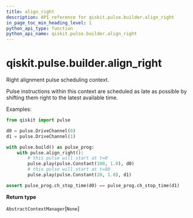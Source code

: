 ```yaml
---
title: align_right
description: API reference for qiskit.pulse.builder.align_right
in_page_toc_min_heading_level: 1
python_api_type: function
python_api_name: qiskit.pulse.builder.align_right
---
```


# qiskit.pulse.builder.align\_right

<Function id="qiskit.pulse.builder.align_right" github="https://github.com/qiskit/qiskit/tree/stable/0.17/qiskit/pulse/builder.py" signature="align_right()">
  Right alignment pulse scheduling context.

  Pulse instructions within this context are scheduled as late as possible by shifting them right to the latest available time.

  Examples:

  ```python
  from qiskit import pulse

  d0 = pulse.DriveChannel(0)
  d1 = pulse.DriveChannel(1)

  with pulse.build() as pulse_prog:
      with pulse.align_right():
          # this pulse will start at t=0
          pulse.play(pulse.Constant(100, 1.0), d0)
          # this pulse will start at t=80
          pulse.play(pulse.Constant(20, 1.0), d1)

  assert pulse_prog.ch_stop_time(d0) == pulse_prog.ch_stop_time(d1)
  ```

  **Return type**

  `AbstractContextManager`\[`None`]
</Function>

